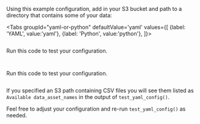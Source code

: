 <!--

---Import---
<ConfigureYourDatasource />

---Header---
### 3. Configure your Datasource
-->

Using this example configuration, add in your S3 bucket and path to a directory that contains some of your data:

<Tabs
groupId="yaml-or-python"
defaultValue='yaml'
values={[
{label: 'YAML', value:'yaml'},
{label: 'Python', value:'python'},
]}>

<TabItem value="yaml">

```python file=../../../../../../tests/integration/docusaurus/connecting_to_your_data/cloud/s3/pandas/inferred_and_runtime_yaml_example.py#L9-L28
```

Run this code to test your configuration.

```python file=../../../../../../tests/integration/docusaurus/connecting_to_your_data/cloud/s3/pandas/inferred_and_runtime_yaml_example.py#L39
```

</TabItem>

<TabItem value="python">

```python file=../../../../../../tests/integration/docusaurus/connecting_to_your_data/cloud/s3/pandas/inferred_and_runtime_python_example.py#L9-L28
```

Run this code to test your configuration.

```python file=../../../../../../tests/integration/docusaurus/connecting_to_your_data/cloud/s3/pandas/inferred_and_runtime_python_example.py#L40
```

</TabItem>

</Tabs>

If you specified an S3 path containing CSV files you will see them listed as `Available data_asset_names` in the output of `test_yaml_config()`.

Feel free to adjust your configuration and re-run `test_yaml_config()` as needed.
